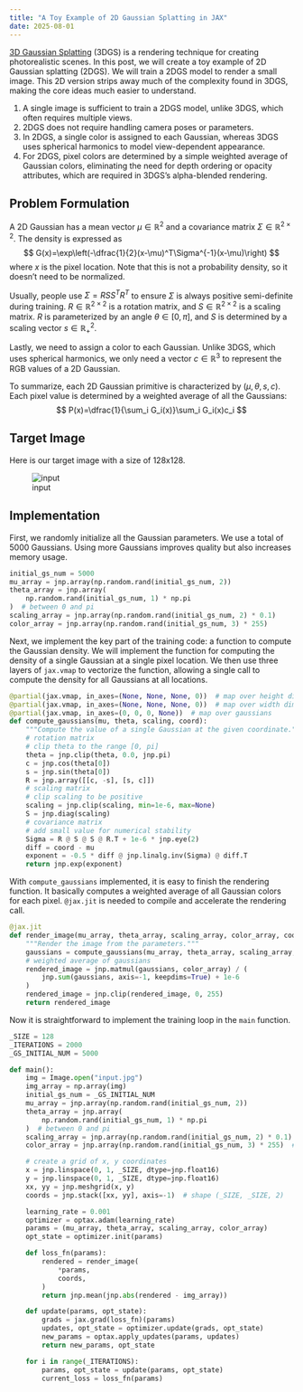 ```yaml
---
title: "A Toy Example of 2D Gaussian Splatting in JAX"
date: 2025-08-01
---
```


[3D Gaussian Splatting](https://huggingface.co/blog/gaussian-splatting) (3DGS) is a rendering technique for creating photorealistic scenes. In this post, we will create a toy example of 2D Gaussian splatting (2DGS). We will train a 2DGS model to render a small image. This 2D version strips away much of the complexity found in 3DGS, making the core ideas much easier to understand.

1. A single image is sufficient to train a 2DGS model, unlike 3DGS, which often requires multiple views.
2. 2DGS does not require handling camera poses or parameters.
3. In 2DGS, a single color is assigned to each Gaussian, whereas 3DGS uses spherical harmonics to model view-dependent appearance.
4. For 2DGS, pixel colors are determined by a simple weighted average of Gaussian colors, eliminating the need for depth ordering or opacity attributes, which are required in 3DGS's alpha-blended rendering.

## Problem Formulation
A 2D Gaussian has a mean vector $\mu\in\mathbb{R}^2$ and a covariance matrix $\Sigma\in\mathbb{R}^{2 \times 2}$. The density is expressed as
$$
G(x)=\exp\left(-\dfrac{1}{2}(x-\mu)^T\Sigma^{-1}(x-\mu)\right)
$$
where $x$ is the pixel location. Note that this is not a probability density, so it doesn't need to be normalized.

Usually, people use $\Sigma=RSS^TR^T$ to ensure $\Sigma$ is always positive semi-definite during training. $R\in\mathbb{R}^{2\times2}$ is a rotation matrix, and $S\in\mathbb{R}^{2\times2}$ is a scaling matrix. $R$ is parameterized by an angle $\theta\in[0,\pi]$, and $S$ is determined by a scaling vector $s\in\mathbb{R}^2_+$.

Lastly, we need to assign a color to each Gaussian. Unlike 3DGS, which uses spherical harmonics, we only need a vector $c\in\mathbb{R}^3$ to represent the RGB values of a 2D Gaussian.

To summarize, each 2D Gaussian primitive is characterized by $(\mu, \theta, s, c)$. Each pixel value is determined by a weighted average of all the Gaussians:
$$
P(x)=\dfrac{1}{\sum_i G_i(x)}\sum_i G_i(x)c_i
$$

## Target Image

Here is our target image with a size of 128x128.

![input](input.jpg)

## Implementation

First, we randomly initialize all the Gaussian parameters. We use a total of 5000 Gaussians. Using more Gaussians improves quality but also increases memory usage.

```python
initial_gs_num = 5000
mu_array = jnp.array(np.random.rand(initial_gs_num, 2))
theta_array = jnp.array(
    np.random.rand(initial_gs_num, 1) * np.pi
)  # between 0 and pi
scaling_array = jnp.array(np.random.rand(initial_gs_num, 2) * 0.1)
color_array = jnp.array(np.random.rand(initial_gs_num, 3) * 255)
```

Next, we implement the key part of the training code: a function to compute the Gaussian density. We will implement the function for computing the density of a single Gaussian at a single pixel location. We then use three layers of `jax.vmap` to vectorize the function, allowing a single call to compute the density for all Gaussians at all locations.

```python
@partial(jax.vmap, in_axes=(None, None, None, 0))  # map over height dimension
@partial(jax.vmap, in_axes=(None, None, None, 0))  # map over width dimension
@partial(jax.vmap, in_axes=(0, 0, 0, None))  # map over gaussians
def compute_gaussians(mu, theta, scaling, coord):
    """Compute the value of a single Gaussian at the given coordinate."""
    # rotation matrix
    # clip theta to the range [0, pi]
    theta = jnp.clip(theta, 0.0, jnp.pi)
    c = jnp.cos(theta[0])
    s = jnp.sin(theta[0])
    R = jnp.array([[c, -s], [s, c]])
    # scaling matrix
    # clip scaling to be positive
    scaling = jnp.clip(scaling, min=1e-6, max=None)
    S = jnp.diag(scaling)
    # covariance matrix
    # add small value for numerical stability
    Sigma = R @ S @ S @ R.T + 1e-6 * jnp.eye(2)
    diff = coord - mu
    exponent = -0.5 * diff @ jnp.linalg.inv(Sigma) @ diff.T
    return jnp.exp(exponent)
```    

With `compute_gaussians` implemented, it is easy to finish the rendering function. It basically computes a weighted average of all Gaussian colors for each pixel. `@jax.jit` is needed to compile and accelerate the rendering call.

```python
@jax.jit
def render_image(mu_array, theta_array, scaling_array, color_array, coords):
    """Render the image from the parameters."""
    gaussians = compute_gaussians(mu_array, theta_array, scaling_array, coords)
    # weighted average of gaussians
    rendered_image = jnp.matmul(gaussians, color_array) / (
        jnp.sum(gaussians, axis=-1, keepdims=True) + 1e-6
    )
    rendered_image = jnp.clip(rendered_image, 0, 255)
    return rendered_image
```

Now it is straightforward to implement the training loop in the `main` function.

```python
_SIZE = 128
_ITERATIONS = 2000
_GS_INITIAL_NUM = 5000

def main():
    img = Image.open("input.jpg")
    img_array = np.array(img)
    initial_gs_num = _GS_INITIAL_NUM
    mu_array = jnp.array(np.random.rand(initial_gs_num, 2))
    theta_array = jnp.array(
        np.random.rand(initial_gs_num, 1) * np.pi
    )  # between 0 and pi
    scaling_array = jnp.array(np.random.rand(initial_gs_num, 2) * 0.1)
    color_array = jnp.array(np.random.rand(initial_gs_num, 3) * 255)  # 8bit RGB color

    # create a grid of x, y coordinates
    x = jnp.linspace(0, 1, _SIZE, dtype=jnp.float16)
    y = jnp.linspace(0, 1, _SIZE, dtype=jnp.float16)
    xx, yy = jnp.meshgrid(x, y)
    coords = jnp.stack([xx, yy], axis=-1)  # shape (_SIZE, _SIZE, 2)

    learning_rate = 0.001
    optimizer = optax.adam(learning_rate)
    params = (mu_array, theta_array, scaling_array, color_array)
    opt_state = optimizer.init(params)

    def loss_fn(params):
        rendered = render_image(
            *params,
            coords,
        )
        return jnp.mean(jnp.abs(rendered - img_array))

    def update(params, opt_state):
        grads = jax.grad(loss_fn)(params)
        updates, opt_state = optimizer.update(grads, opt_state)
        new_params = optax.apply_updates(params, updates)
        return new_params, opt_state

    for i in range(_ITERATIONS):
        params, opt_state = update(params, opt_state)
        current_loss = loss_fn(params)
```
